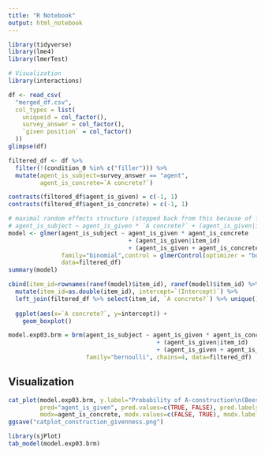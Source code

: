 ```yaml
---
title: "R Notebook"
output: html_notebook
---
```



```r
library(tidyverse)
library(lme4)
library(lmerTest)

# Visualization
library(interactions)
```

```r
df <- read_csv(
  "merged_df.csv",
  col_types = list(
    uniqueid = col_factor(),
    survey_answer = col_factor(),
    `given position` = col_factor()
  ))
glimpse(df)
```
```r
filtered_df <- df %>% 
  filter(!(condition_0 %in% c("filler"))) %>% 
  mutate(agent_is_subject=survey_answer == "agent",
         agent_is_concrete=`A concrete?`)
```

```r
contrasts(filtered_df$agent_is_given) = c(-1, 1)
contrasts(filtered_df$agent_is_concrete) = c(-1, 1)
```


```r
# maximal random effects structure (stepped back from this because of failure to converge):
# agent_is_subject ~ agent_is_given * `A concrete?` + (agent_is_given|item_id) + (agent_is_given * `A concrete?`|uniqueid)
model <- glmer(agent_is_subject ~ agent_is_given * agent_is_concrete
                                  + (agent_is_given|item_id)
                                  + (agent_is_given + agent_is_concrete|uniqueid),
               family="binomial",control = glmerControl(optimizer = "bobyqa", optCtrl = list(maxfun=2e5)),
               data=filtered_df)
summary(model)
```


```r
cbind(item_id=rownames(ranef(model)$item_id), ranef(model)$item_id) %>% 
  mutate(item_id=as.double(item_id), intercept=`(Intercept)`) %>% 
  left_join(filtered_df %>% select(item_id, `A concrete?`) %>% unique()) %>% 
  
  ggplot(aes(x=`A concrete?`, y=intercept)) +
    geom_boxplot()
```

```r
model.exp03.brm = brm(agent_is_subject ~ agent_is_given * agent_is_concrete
                                          + (agent_is_given|item_id)
                                          + (agent_is_given + agent_is_concrete|uniqueid),
                      family="bernoulli", chains=4, data=filtered_df)
```

## Visualization

```r
cat_plot(model.exp03.brm, y.label="Probability of A-construction\n(Bees are swarming)",
         pred="agent_is_given", pred.values=c(TRUE, FALSE), pred.labels=c("Agent (Bees)", "Location (The garden)"), x.label="Given entity",
         modx=agent_is_concrete, modx.values=c(FALSE, TRUE), modx.labels=c("Abstract agent", "Concrete agent"), legend.main="Concreteness")
ggsave("catplot_construction_givenness.png")
```
```r
library(sjPlot)
tab_model(model.exp03.brm)
```

